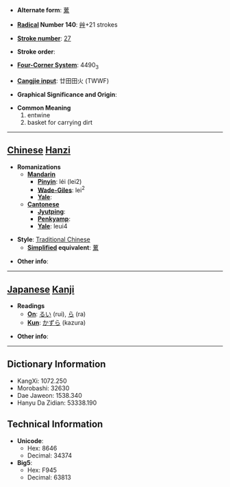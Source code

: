* '''Alternate form''': [[蔂]]

* '''[[Wiktionary:Chinese radical index| Radical]] Number 140''': [[Wiktionary:Chinese radical index 艸|艸]]+21 strokes

* '''[[Wiktionary:Chinese total strokes index|Stroke number]]''': [[Wiktionary:Chinese total strokes index 27|27]]

* '''Stroke order''': 

* '''[[Wiktionary:Chinese four corner index|Four-Corner System]]''': 4490<sub>3</sub>

* '''[[Wiktionary:Chinese Cangjie index|Cangjie input]]''': 廿田田火 (TWWF)

* '''Graphical Significance and Origin''': 

* '''Common Meaning'''
*#entwine
*# basket for carrying dirt


----

== [[Chinese]] [[Hanzi]] ==

* '''Romanizations'''
** '''[[Mandarin]]'''
*** '''[[Pinyin]]''': léi (lei2)
*** '''[[Wade-Giles]]''': lei<sup>2</sup>
*** '''[[Yale]]''': 
** '''[[Cantonese]]'''
*** '''[[Jyutping]]''':
*** '''[[Penkyamp]]''': 
*** '''[[Yale]]''': leui4

* '''Style''': [[Traditional Chinese]] 
** '''[[Simplified Chinese|Simplified]] equivalent''': [[蔂]]

* '''Other info''': 

----

== [[Japanese]] [[Kanji]] ==

* '''Readings'''
** '''[[On]]''': [[るい]] (rui), [[ら]] (ra)
** '''[[Kun]]''': [[かずら]] (kazura)

* '''Other info''':  

----

== Dictionary Information ==

* KangXi: 1072.250
* Morobashi: 32630
* Dae Jaweon: 1538.340
* Hanyu Da Zidian: 53338.190

== Technical Information ==

* '''Unicode''':
** Hex: 8646
** Decimal: 34374
* '''Big5''':
** Hex: F945
** Decimal: 63813